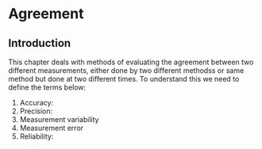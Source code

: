 # Agreement

## Introduction
This chapter deals with methods of evaluating the agreement between two different 
measurements, either done by two different methodss or same method but done at 
two different times. To understand this we need to define the terms below:

1. Accuracy: 
1. Precision:
1. Measurement variability
1. Measurement error
1. Reliability: